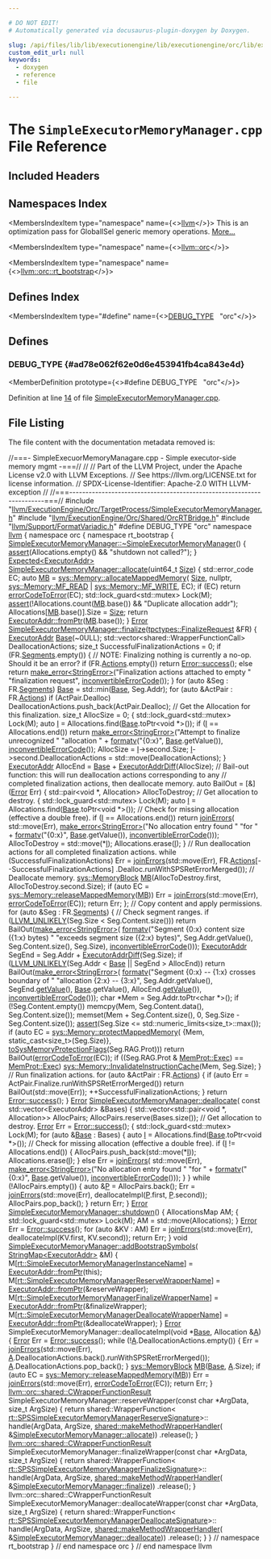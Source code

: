 ```yaml
---

# DO NOT EDIT!
# Automatically generated via docusaurus-plugin-doxygen by Doxygen.

slug: /api/files/lib/lib/executionengine/lib/executionengine/orc/lib/executionengine/orc/targetprocess/simpleexecutormemorymanager-cpp
custom_edit_url: null
keywords:
  - doxygen
  - reference
  - file

---
```





# The `SimpleExecutorMemoryManager.cpp` File Reference

<DoxygenPage pluginConfig={pluginConfig}>



## Included Headers

<IncludesList>
<IncludesListItem
  filePath="llvm/ExecutionEngine/Orc/TargetProcess/SimpleExecutorMemoryManager.h"
  permalink="/docs/api/files/include/include/llvm/include/llvm/executionengine/include/llvm/executionengine/orc/include/llvm/executionengine/orc/targetprocess/simpleexecutormemorymanager-h"
  isLocal="true" />
<IncludesListItem
  filePath="llvm/ExecutionEngine/Orc/Shared/OrcRTBridge.h"
  permalink="/docs/api/files/include/include/llvm/include/llvm/executionengine/include/llvm/executionengine/orc/include/llvm/executionengine/orc/shared/orcrtbridge-h"
  isLocal="true" />
<IncludesListItem
  filePath="llvm/Support/FormatVariadic.h"
  permalink="/docs/api/files/include/include/llvm/include/llvm/support/formatvariadic-h"
  isLocal="true" />
</IncludesList>

## Namespaces Index

<MembersIndex>

<MembersIndexItem
  type="namespace"
  name={<><a href="/docs/api/namespaces/llvm">llvm</a></>}>
This is an optimization pass for GlobalISel generic memory operations. <a href="/docs/api/namespaces/llvm/#details">More...</a>
</MembersIndexItem>

<MembersIndexItem
  type="namespace"
  name={<><a href="/docs/api/namespaces/llvm/orc">llvm::orc</a></>}>
</MembersIndexItem>

<MembersIndexItem
  type="namespace"
  name={<><a href="/docs/api/namespaces/llvm/orc/rt-bootstrap">llvm::orc::rt_bootstrap</a></>}>
</MembersIndexItem>

</MembersIndex>

## Defines Index

<MembersIndex>

<MembersIndexItem
  type="#define"
  name={<><a href="#ad78e062f62e0d6e453941fb4ca843e4d">DEBUG&#95;TYPE</a>&nbsp;&nbsp;&nbsp;&quot;orc&quot;</>}>
</MembersIndexItem>

</MembersIndex>


<SectionDefinition>

## Defines

### DEBUG&#95;TYPE {#ad78e062f62e0d6e453941fb4ca843e4d}

<MemberDefinition
  prototype={<>#define DEBUG&#95;TYPE&nbsp;&nbsp;&nbsp;&quot;orc&quot;</>}>

Definition at line <a href="#l00014">14</a> of file <a href="/docs/api/files/lib/lib/executionengine/lib/executionengine/orc/lib/executionengine/orc/targetprocess/simpleexecutormemorymanager-cpp">SimpleExecutorMemoryManager.cpp</a>.
</MemberDefinition>

</SectionDefinition>

## File Listing

The file content with the documentation metadata removed is:

<ProgramListing>

<Link id="l00001" /><CodeLine lineNumber="1"><span class="doxyHighlightComment">//===- SimpleExecuorMemoryManagare.cpp - Simple executor-side memory mgmt -===//</span></CodeLine>
<Link id="l00002" /><CodeLine lineNumber="2"><span class="doxyHighlightComment">//</span></CodeLine>
<Link id="l00003" /><CodeLine lineNumber="3"><span class="doxyHighlightComment">// Part of the LLVM Project, under the Apache License v2.0 with LLVM Exceptions.</span></CodeLine>
<Link id="l00004" /><CodeLine lineNumber="4"><span class="doxyHighlightComment">// See https://llvm.org/LICENSE.txt for license information.</span></CodeLine>
<Link id="l00005" /><CodeLine lineNumber="5"><span class="doxyHighlightComment">// SPDX-License-Identifier: Apache-2.0 WITH LLVM-exception</span></CodeLine>
<Link id="l00006" /><CodeLine lineNumber="6"><span class="doxyHighlightComment">//</span></CodeLine>
<Link id="l00007" /><CodeLine lineNumber="7"><span class="doxyHighlightComment">//===----------------------------------------------------------------------===//</span></CodeLine>
<Link id="l00008" /><CodeLine lineNumber="8"></CodeLine>
<Link id="l00009" /><CodeLine lineNumber="9"><span class="doxyHighlightPreprocessor">#include &quot;<a href="/docs/api/files/include/include/llvm/include/llvm/executionengine/include/llvm/executionengine/orc/include/llvm/executionengine/orc/targetprocess/simpleexecutormemorymanager-h">llvm/ExecutionEngine/Orc/TargetProcess/SimpleExecutorMemoryManager.h</a>&quot;</span></CodeLine>
<Link id="l00010" /><CodeLine lineNumber="10"></CodeLine>
<Link id="l00011" /><CodeLine lineNumber="11"><span class="doxyHighlightPreprocessor">#include &quot;<a href="/docs/api/files/include/include/llvm/include/llvm/executionengine/include/llvm/executionengine/orc/include/llvm/executionengine/orc/shared/orcrtbridge-h">llvm/ExecutionEngine/Orc/Shared/OrcRTBridge.h</a>&quot;</span></CodeLine>
<Link id="l00012" /><CodeLine lineNumber="12"><span class="doxyHighlightPreprocessor">#include &quot;<a href="/docs/api/files/include/include/llvm/include/llvm/support/formatvariadic-h">llvm/Support/FormatVariadic.h</a>&quot;</span></CodeLine>
<Link id="l00013" /><CodeLine lineNumber="13"></CodeLine>
<Link id="l00014" /><CodeLine lineNumber="14" lineLink="#ad78e062f62e0d6e453941fb4ca843e4d"><span class="doxyHighlightPreprocessor">#define DEBUG&#95;TYPE &quot;orc&quot;</span></CodeLine>
<Link id="l00015" /><CodeLine lineNumber="15"></CodeLine>
<Link id="l00016" /><CodeLine lineNumber="16"><span class="doxyHighlightKeyword">namespace </span><span class="doxyHighlight"><a href="/docs/api/namespaces/llvm">llvm</a> &#123;</span></CodeLine>
<Link id="l00017" /><CodeLine lineNumber="17"><span class="doxyHighlightKeyword">namespace </span><span class="doxyHighlight">orc &#123;</span></CodeLine>
<Link id="l00018" /><CodeLine lineNumber="18"><span class="doxyHighlightKeyword">namespace </span><span class="doxyHighlight">rt&#95;bootstrap &#123;</span></CodeLine>
<Link id="l00019" /><CodeLine lineNumber="19"></CodeLine>
<Link id="l00020" /><CodeLine lineNumber="20" lineLink="/docs/api/classes/llvm/orc/rt-bootstrap/simpleexecutormemorymanager/#a782cb9a66a1dabadbe633aabe71148a5"><span class="doxyHighlight"><a href="/docs/api/classes/llvm/orc/rt-bootstrap/simpleexecutormemorymanager/#a782cb9a66a1dabadbe633aabe71148a5">SimpleExecutorMemoryManager::~SimpleExecutorMemoryManager</a>() &#123;</span></CodeLine>
<Link id="l00021" /><CodeLine lineNumber="21"><span class="doxyHighlight">  <a href="/docs/api/files/lib/lib/target/lib/target/amdgpu/silowercontrolflow-cpp/#a4868c5d81c5ccc98c47aeab6244346a0">assert</a>(Allocations.empty() &amp;&amp; </span><span class="doxyHighlightStringLiteral">&quot;shutdown not called?&quot;</span><span class="doxyHighlight">);</span></CodeLine>
<Link id="l00022" /><CodeLine lineNumber="22"><span class="doxyHighlight">&#125;</span></CodeLine>
<Link id="l00023" /><CodeLine lineNumber="23"></CodeLine>
<Link id="l00024" /><CodeLine lineNumber="24" lineLink="/docs/api/classes/llvm/orc/rt-bootstrap/simpleexecutormemorymanager/#a71f5d58b4df8b116ebda816fd6b29a61"><span class="doxyHighlight"><a href="/docs/api/classes/llvm/expected">Expected&lt;ExecutorAddr&gt;</a> <a href="/docs/api/classes/llvm/orc/rt-bootstrap/simpleexecutormemorymanager/#a71f5d58b4df8b116ebda816fd6b29a61">SimpleExecutorMemoryManager::allocate</a>(uint64&#95;t <a href="/docs/api/files/lib/lib/analysis/inlineorder-cpp/#a7ee6f0cb51c3b9056199e9a0001fe8c3a6f6cb72d544962fa333e2e34ce64f719">Size</a>) &#123;</span></CodeLine>
<Link id="l00025" /><CodeLine lineNumber="25"><span class="doxyHighlight">  std::error&#95;code EC;</span></CodeLine>
<Link id="l00026" /><CodeLine lineNumber="26"><span class="doxyHighlight">  </span><span class="doxyHighlightKeyword">auto</span><span class="doxyHighlight"> <a href="/docs/api/classes/mb">MB</a> = <a href="/docs/api/classes/llvm/sys/memory/#a1326dd13b23711e68ade413fbc57b9f6">sys::Memory::allocateMappedMemory</a>(</span></CodeLine>
<Link id="l00027" /><CodeLine lineNumber="27"><span class="doxyHighlight">      <a href="/docs/api/files/lib/lib/analysis/inlineorder-cpp/#a7ee6f0cb51c3b9056199e9a0001fe8c3a6f6cb72d544962fa333e2e34ce64f719">Size</a>, </span><span class="doxyHighlightKeyword">nullptr</span><span class="doxyHighlight">, <a href="/docs/api/classes/llvm/sys/memory/#a548f317b89dc0bba738b89e5ce791395a02cae455b05abf1bfb1de69095e66417">sys::Memory::MF&#95;READ</a> | <a href="/docs/api/classes/llvm/sys/memory/#a548f317b89dc0bba738b89e5ce791395a83e34a8267f7acd88563e9d5a3ee7c25">sys::Memory::MF&#95;WRITE</a>, EC);</span></CodeLine>
<Link id="l00028" /><CodeLine lineNumber="28"><span class="doxyHighlight">  </span><span class="doxyHighlightKeywordFlow">if</span><span class="doxyHighlight"> (EC)</span></CodeLine>
<Link id="l00029" /><CodeLine lineNumber="29"><span class="doxyHighlight">    </span><span class="doxyHighlightKeywordFlow">return</span><span class="doxyHighlight"> <a href="/docs/api/namespaces/llvm/#ad10875fd499e8e285aaeef615e9b11aa">errorCodeToError</a>(EC);</span></CodeLine>
<Link id="l00030" /><CodeLine lineNumber="30"><span class="doxyHighlight">  std::lock&#95;guard&lt;std::mutex&gt; Lock(M);</span></CodeLine>
<Link id="l00031" /><CodeLine lineNumber="31"><span class="doxyHighlight">  <a href="/docs/api/files/lib/lib/target/lib/target/amdgpu/silowercontrolflow-cpp/#a4868c5d81c5ccc98c47aeab6244346a0">assert</a>(!Allocations.count(<a href="/docs/api/classes/mb">MB</a>.base()) &amp;&amp; </span><span class="doxyHighlightStringLiteral">&quot;Duplicate allocation addr&quot;</span><span class="doxyHighlight">);</span></CodeLine>
<Link id="l00032" /><CodeLine lineNumber="32"><span class="doxyHighlight">  Allocations&#91;<a href="/docs/api/classes/mb">MB</a>.base()&#93;.Size = <a href="/docs/api/files/lib/lib/analysis/inlineorder-cpp/#a7ee6f0cb51c3b9056199e9a0001fe8c3a6f6cb72d544962fa333e2e34ce64f719">Size</a>;</span></CodeLine>
<Link id="l00033" /><CodeLine lineNumber="33"><span class="doxyHighlight">  </span><span class="doxyHighlightKeywordFlow">return</span><span class="doxyHighlight"> <a href="/docs/api/classes/llvm/orc/executoraddr/#a8adb0ae35f7e95c960c86cfe19bc7215">ExecutorAddr::fromPtr</a>(<a href="/docs/api/classes/mb">MB</a>.base());</span></CodeLine>
<Link id="l00034" /><CodeLine lineNumber="34"><span class="doxyHighlight">&#125;</span></CodeLine>
<Link id="l00035" /><CodeLine lineNumber="35"></CodeLine>
<Link id="l00036" /><CodeLine lineNumber="36" lineLink="/docs/api/classes/llvm/orc/rt-bootstrap/simpleexecutormemorymanager/#a0c3a2679314fcbd29c249386447c8ba4"><span class="doxyHighlight"><a href="/docs/api/classes/llvm/error">Error</a> <a href="/docs/api/classes/llvm/orc/rt-bootstrap/simpleexecutormemorymanager/#a0c3a2679314fcbd29c249386447c8ba4">SimpleExecutorMemoryManager::finalize</a>(<a href="/docs/api/structs/llvm/orc/tpctypes/finalizerequest">tpctypes::FinalizeRequest</a> &amp;FR) &#123;</span></CodeLine>
<Link id="l00037" /><CodeLine lineNumber="37"><span class="doxyHighlight">  <a href="/docs/api/classes/llvm/orc/executoraddr">ExecutorAddr</a> <a href="/docs/api/namespaces/llvm/sampleprof/#a702f69807459cc25db5754a5f179d3fcaf6fbeb8fa9f451468611536b00878d41">Base</a>(~0ULL);</span></CodeLine>
<Link id="l00038" /><CodeLine lineNumber="38"><span class="doxyHighlight">  std::vector&lt;shared::WrapperFunctionCall&gt; DeallocationActions;</span></CodeLine>
<Link id="l00039" /><CodeLine lineNumber="39"><span class="doxyHighlight">  </span><span class="doxyHighlightKeywordType">size&#95;t</span><span class="doxyHighlight"> SuccessfulFinalizationActions = 0;</span></CodeLine>
<Link id="l00040" /><CodeLine lineNumber="40"></CodeLine>
<Link id="l00041" /><CodeLine lineNumber="41"><span class="doxyHighlight">  </span><span class="doxyHighlightKeywordFlow">if</span><span class="doxyHighlight"> (FR.<a href="/docs/api/structs/llvm/orc/tpctypes/finalizerequest/#aa7cb8653a6dc958e3aaf84d92fc08b69">Segments</a>.empty()) &#123;</span></CodeLine>
<Link id="l00042" /><CodeLine lineNumber="42"><span class="doxyHighlight">    </span><span class="doxyHighlightComment">// NOTE: Finalizing nothing is currently a no-op. Should it be an error?</span></CodeLine>
<Link id="l00043" /><CodeLine lineNumber="43"><span class="doxyHighlight">    </span><span class="doxyHighlightKeywordFlow">if</span><span class="doxyHighlight"> (FR.<a href="/docs/api/structs/llvm/orc/tpctypes/finalizerequest/#aa85c28825544c150ba63349d9c0cb7ce">Actions</a>.empty())</span></CodeLine>
<Link id="l00044" /><CodeLine lineNumber="44"><span class="doxyHighlight">      </span><span class="doxyHighlightKeywordFlow">return</span><span class="doxyHighlight"> <a href="/docs/api/classes/llvm/error/#a4dfd0813c3d0e0a30439b5a3e9196b59">Error::success</a>();</span></CodeLine>
<Link id="l00045" /><CodeLine lineNumber="45"><span class="doxyHighlight">    </span><span class="doxyHighlightKeywordFlow">else</span></CodeLine>
<Link id="l00046" /><CodeLine lineNumber="46"><span class="doxyHighlight">      </span><span class="doxyHighlightKeywordFlow">return</span><span class="doxyHighlight"> <a href="/docs/api/namespaces/llvm/#a9999bd897fc8a1648bd69b36fee2d357">make&#95;error&lt;StringError&gt;</a>(</span><span class="doxyHighlightStringLiteral">&quot;Finalization actions attached to empty &quot;</span></CodeLine>
<Link id="l00047" /><CodeLine lineNumber="47"><span class="doxyHighlight">                                     </span><span class="doxyHighlightStringLiteral">&quot;finalization request&quot;</span><span class="doxyHighlight">,</span></CodeLine>
<Link id="l00048" /><CodeLine lineNumber="48"><span class="doxyHighlight">                                     <a href="/docs/api/namespaces/llvm/#a2b43c21951d0948b34bcf7019949032d">inconvertibleErrorCode</a>());</span></CodeLine>
<Link id="l00049" /><CodeLine lineNumber="49"><span class="doxyHighlight">  &#125;</span></CodeLine>
<Link id="l00050" /><CodeLine lineNumber="50"></CodeLine>
<Link id="l00051" /><CodeLine lineNumber="51"><span class="doxyHighlight">  </span><span class="doxyHighlightKeywordFlow">for</span><span class="doxyHighlight"> (</span><span class="doxyHighlightKeyword">auto</span><span class="doxyHighlight"> &amp;Seg : FR.<a href="/docs/api/structs/llvm/orc/tpctypes/finalizerequest/#aa7cb8653a6dc958e3aaf84d92fc08b69">Segments</a>)</span></CodeLine>
<Link id="l00052" /><CodeLine lineNumber="52"><span class="doxyHighlight">    <a href="/docs/api/namespaces/llvm/sampleprof/#a702f69807459cc25db5754a5f179d3fcaf6fbeb8fa9f451468611536b00878d41">Base</a> = std::min(<a href="/docs/api/namespaces/llvm/sampleprof/#a702f69807459cc25db5754a5f179d3fcaf6fbeb8fa9f451468611536b00878d41">Base</a>, Seg.Addr);</span></CodeLine>
<Link id="l00053" /><CodeLine lineNumber="53"></CodeLine>
<Link id="l00054" /><CodeLine lineNumber="54"><span class="doxyHighlight">  </span><span class="doxyHighlightKeywordFlow">for</span><span class="doxyHighlight"> (</span><span class="doxyHighlightKeyword">auto</span><span class="doxyHighlight"> &amp;ActPair : FR.<a href="/docs/api/structs/llvm/orc/tpctypes/finalizerequest/#aa85c28825544c150ba63349d9c0cb7ce">Actions</a>)</span></CodeLine>
<Link id="l00055" /><CodeLine lineNumber="55"><span class="doxyHighlight">    </span><span class="doxyHighlightKeywordFlow">if</span><span class="doxyHighlight"> (ActPair.Dealloc)</span></CodeLine>
<Link id="l00056" /><CodeLine lineNumber="56"><span class="doxyHighlight">      DeallocationActions.push&#95;back(ActPair.Dealloc);</span></CodeLine>
<Link id="l00057" /><CodeLine lineNumber="57"></CodeLine>
<Link id="l00058" /><CodeLine lineNumber="58"><span class="doxyHighlight">  </span><span class="doxyHighlightComment">// Get the Allocation for this finalization.</span></CodeLine>
<Link id="l00059" /><CodeLine lineNumber="59"><span class="doxyHighlight">  </span><span class="doxyHighlightKeywordType">size&#95;t</span><span class="doxyHighlight"> AllocSize = 0;</span></CodeLine>
<Link id="l00060" /><CodeLine lineNumber="60"><span class="doxyHighlight">  &#123;</span></CodeLine>
<Link id="l00061" /><CodeLine lineNumber="61"><span class="doxyHighlight">    std::lock&#95;guard&lt;std::mutex&gt; Lock(M);</span></CodeLine>
<Link id="l00062" /><CodeLine lineNumber="62"><span class="doxyHighlight">    </span><span class="doxyHighlightKeyword">auto</span><span class="doxyHighlight"> <a href="/docs/api/files/lib/lib/support/md5-cpp/#ac0eafdc9ee161b71e7af98af736952fd">I</a> = Allocations.find(<a href="/docs/api/namespaces/llvm/sampleprof/#a702f69807459cc25db5754a5f179d3fcaf6fbeb8fa9f451468611536b00878d41">Base</a>.toPtr&lt;</span><span class="doxyHighlightKeywordType">void</span><span class="doxyHighlight"> &#42;&gt;());</span></CodeLine>
<Link id="l00063" /><CodeLine lineNumber="63"><span class="doxyHighlight">    </span><span class="doxyHighlightKeywordFlow">if</span><span class="doxyHighlight"> (<a href="/docs/api/files/lib/lib/support/md5-cpp/#ac0eafdc9ee161b71e7af98af736952fd">I</a> == Allocations.end())</span></CodeLine>
<Link id="l00064" /><CodeLine lineNumber="64"><span class="doxyHighlight">      </span><span class="doxyHighlightKeywordFlow">return</span><span class="doxyHighlight"> <a href="/docs/api/namespaces/llvm/#a9999bd897fc8a1648bd69b36fee2d357">make&#95;error&lt;StringError&gt;</a>(</span><span class="doxyHighlightStringLiteral">&quot;Attempt to finalize unrecognized &quot;</span></CodeLine>
<Link id="l00065" /><CodeLine lineNumber="65"><span class="doxyHighlight">                                     </span><span class="doxyHighlightStringLiteral">&quot;allocation &quot;</span><span class="doxyHighlight"> +</span></CodeLine>
<Link id="l00066" /><CodeLine lineNumber="66"><span class="doxyHighlight">                                         <a href="/docs/api/namespaces/llvm/#a653cce37b80c03eebe7a00520a8eabb6">formatv</a>(</span><span class="doxyHighlightStringLiteral">&quot;&#123;0:x&#125;&quot;</span><span class="doxyHighlight">, <a href="/docs/api/namespaces/llvm/sampleprof/#a702f69807459cc25db5754a5f179d3fcaf6fbeb8fa9f451468611536b00878d41">Base</a>.getValue()),</span></CodeLine>
<Link id="l00067" /><CodeLine lineNumber="67"><span class="doxyHighlight">                                     <a href="/docs/api/namespaces/llvm/#a2b43c21951d0948b34bcf7019949032d">inconvertibleErrorCode</a>());</span></CodeLine>
<Link id="l00068" /><CodeLine lineNumber="68"><span class="doxyHighlight">    AllocSize = <a href="/docs/api/files/lib/lib/support/md5-cpp/#ac0eafdc9ee161b71e7af98af736952fd">I</a>-&gt;second.Size;</span></CodeLine>
<Link id="l00069" /><CodeLine lineNumber="69"><span class="doxyHighlight">    <a href="/docs/api/files/lib/lib/support/md5-cpp/#ac0eafdc9ee161b71e7af98af736952fd">I</a>-&gt;second.DeallocationActions = std::move(DeallocationActions);</span></CodeLine>
<Link id="l00070" /><CodeLine lineNumber="70"><span class="doxyHighlight">  &#125;</span></CodeLine>
<Link id="l00071" /><CodeLine lineNumber="71"><span class="doxyHighlight">  <a href="/docs/api/classes/llvm/orc/executoraddr">ExecutorAddr</a> AllocEnd = <a href="/docs/api/namespaces/llvm/sampleprof/#a702f69807459cc25db5754a5f179d3fcaf6fbeb8fa9f451468611536b00878d41">Base</a> + <a href="/docs/api/namespaces/llvm/orc/#a59b5f232ad8ec6bf405ddc77c3d6d752">ExecutorAddrDiff</a>(AllocSize);</span></CodeLine>
<Link id="l00072" /><CodeLine lineNumber="72"></CodeLine>
<Link id="l00073" /><CodeLine lineNumber="73"><span class="doxyHighlight">  </span><span class="doxyHighlightComment">// Bail-out function: this will run deallocation actions corresponding to any</span></CodeLine>
<Link id="l00074" /><CodeLine lineNumber="74"><span class="doxyHighlight">  </span><span class="doxyHighlightComment">// completed finalization actions, then deallocate memory.</span></CodeLine>
<Link id="l00075" /><CodeLine lineNumber="75"><span class="doxyHighlight">  </span><span class="doxyHighlightKeyword">auto</span><span class="doxyHighlight"> BailOut = &#91;&amp;&#93;(<a href="/docs/api/classes/llvm/error">Error</a> Err) &#123;</span></CodeLine>
<Link id="l00076" /><CodeLine lineNumber="76"><span class="doxyHighlight">    std::pair&lt;void &#42;, Allocation&gt; AllocToDestroy;</span></CodeLine>
<Link id="l00077" /><CodeLine lineNumber="77"></CodeLine>
<Link id="l00078" /><CodeLine lineNumber="78"><span class="doxyHighlight">    </span><span class="doxyHighlightComment">// Get allocation to destroy.</span></CodeLine>
<Link id="l00079" /><CodeLine lineNumber="79"><span class="doxyHighlight">    &#123;</span></CodeLine>
<Link id="l00080" /><CodeLine lineNumber="80"><span class="doxyHighlight">      std::lock&#95;guard&lt;std::mutex&gt; Lock(M);</span></CodeLine>
<Link id="l00081" /><CodeLine lineNumber="81"><span class="doxyHighlight">      </span><span class="doxyHighlightKeyword">auto</span><span class="doxyHighlight"> <a href="/docs/api/files/lib/lib/support/md5-cpp/#ac0eafdc9ee161b71e7af98af736952fd">I</a> = Allocations.find(<a href="/docs/api/namespaces/llvm/sampleprof/#a702f69807459cc25db5754a5f179d3fcaf6fbeb8fa9f451468611536b00878d41">Base</a>.toPtr&lt;</span><span class="doxyHighlightKeywordType">void</span><span class="doxyHighlight"> &#42;&gt;());</span></CodeLine>
<Link id="l00082" /><CodeLine lineNumber="82"></CodeLine>
<Link id="l00083" /><CodeLine lineNumber="83"><span class="doxyHighlight">      </span><span class="doxyHighlightComment">// Check for missing allocation (effective a double free).</span></CodeLine>
<Link id="l00084" /><CodeLine lineNumber="84"><span class="doxyHighlight">      </span><span class="doxyHighlightKeywordFlow">if</span><span class="doxyHighlight"> (<a href="/docs/api/files/lib/lib/support/md5-cpp/#ac0eafdc9ee161b71e7af98af736952fd">I</a> == Allocations.end())</span></CodeLine>
<Link id="l00085" /><CodeLine lineNumber="85"><span class="doxyHighlight">        </span><span class="doxyHighlightKeywordFlow">return</span><span class="doxyHighlight"> <a href="/docs/api/namespaces/llvm/#a71210b99d2ef87236d8505c1771a7ab1">joinErrors</a>(</span></CodeLine>
<Link id="l00086" /><CodeLine lineNumber="86"><span class="doxyHighlight">            std::move(Err),</span></CodeLine>
<Link id="l00087" /><CodeLine lineNumber="87"><span class="doxyHighlight">            <a href="/docs/api/namespaces/llvm/#a9999bd897fc8a1648bd69b36fee2d357">make&#95;error&lt;StringError&gt;</a>(</span><span class="doxyHighlightStringLiteral">&quot;No allocation entry found &quot;</span></CodeLine>
<Link id="l00088" /><CodeLine lineNumber="88"><span class="doxyHighlight">                                    </span><span class="doxyHighlightStringLiteral">&quot;for &quot;</span><span class="doxyHighlight"> +</span></CodeLine>
<Link id="l00089" /><CodeLine lineNumber="89"><span class="doxyHighlight">                                        <a href="/docs/api/namespaces/llvm/#a653cce37b80c03eebe7a00520a8eabb6">formatv</a>(</span><span class="doxyHighlightStringLiteral">&quot;&#123;0:x&#125;&quot;</span><span class="doxyHighlight">, <a href="/docs/api/namespaces/llvm/sampleprof/#a702f69807459cc25db5754a5f179d3fcaf6fbeb8fa9f451468611536b00878d41">Base</a>.getValue()),</span></CodeLine>
<Link id="l00090" /><CodeLine lineNumber="90"><span class="doxyHighlight">                                    <a href="/docs/api/namespaces/llvm/#a2b43c21951d0948b34bcf7019949032d">inconvertibleErrorCode</a>()));</span></CodeLine>
<Link id="l00091" /><CodeLine lineNumber="91"><span class="doxyHighlight">      AllocToDestroy = std::move(&#42;<a href="/docs/api/files/lib/lib/support/md5-cpp/#ac0eafdc9ee161b71e7af98af736952fd">I</a>);</span></CodeLine>
<Link id="l00092" /><CodeLine lineNumber="92"><span class="doxyHighlight">      Allocations.erase(<a href="/docs/api/files/lib/lib/support/md5-cpp/#ac0eafdc9ee161b71e7af98af736952fd">I</a>);</span></CodeLine>
<Link id="l00093" /><CodeLine lineNumber="93"><span class="doxyHighlight">    &#125;</span></CodeLine>
<Link id="l00094" /><CodeLine lineNumber="94"></CodeLine>
<Link id="l00095" /><CodeLine lineNumber="95"><span class="doxyHighlight">    </span><span class="doxyHighlightComment">// Run deallocation actions for all completed finalization actions.</span></CodeLine>
<Link id="l00096" /><CodeLine lineNumber="96"><span class="doxyHighlight">    </span><span class="doxyHighlightKeywordFlow">while</span><span class="doxyHighlight"> (SuccessfulFinalizationActions)</span></CodeLine>
<Link id="l00097" /><CodeLine lineNumber="97"><span class="doxyHighlight">      Err =</span></CodeLine>
<Link id="l00098" /><CodeLine lineNumber="98"><span class="doxyHighlight">          <a href="/docs/api/namespaces/llvm/#a71210b99d2ef87236d8505c1771a7ab1">joinErrors</a>(std::move(Err), FR.<a href="/docs/api/structs/llvm/orc/tpctypes/finalizerequest/#aa85c28825544c150ba63349d9c0cb7ce">Actions</a>&#91;--SuccessfulFinalizationActions&#93;</span></CodeLine>
<Link id="l00099" /><CodeLine lineNumber="99"><span class="doxyHighlight">                                         .Dealloc.runWithSPSRetErrorMerged());</span></CodeLine>
<Link id="l00100" /><CodeLine lineNumber="100"></CodeLine>
<Link id="l00101" /><CodeLine lineNumber="101"><span class="doxyHighlight">    </span><span class="doxyHighlightComment">// Deallocate memory.</span></CodeLine>
<Link id="l00102" /><CodeLine lineNumber="102"><span class="doxyHighlight">    <a href="/docs/api/classes/llvm/sys/memoryblock">sys::MemoryBlock</a> <a href="/docs/api/classes/mb">MB</a>(AllocToDestroy.first, AllocToDestroy.second.Size);</span></CodeLine>
<Link id="l00103" /><CodeLine lineNumber="103"><span class="doxyHighlight">    </span><span class="doxyHighlightKeywordFlow">if</span><span class="doxyHighlight"> (</span><span class="doxyHighlightKeyword">auto</span><span class="doxyHighlight"> EC = <a href="/docs/api/classes/llvm/sys/memory/#a042d24349a4b6a5ce475309cce529ae0">sys::Memory::releaseMappedMemory</a>(<a href="/docs/api/classes/mb">MB</a>))</span></CodeLine>
<Link id="l00104" /><CodeLine lineNumber="104"><span class="doxyHighlight">      Err = <a href="/docs/api/namespaces/llvm/#a71210b99d2ef87236d8505c1771a7ab1">joinErrors</a>(std::move(Err), <a href="/docs/api/namespaces/llvm/#ad10875fd499e8e285aaeef615e9b11aa">errorCodeToError</a>(EC));</span></CodeLine>
<Link id="l00105" /><CodeLine lineNumber="105"></CodeLine>
<Link id="l00106" /><CodeLine lineNumber="106"><span class="doxyHighlight">    </span><span class="doxyHighlightKeywordFlow">return</span><span class="doxyHighlight"> Err;</span></CodeLine>
<Link id="l00107" /><CodeLine lineNumber="107"><span class="doxyHighlight">  &#125;;</span></CodeLine>
<Link id="l00108" /><CodeLine lineNumber="108"></CodeLine>
<Link id="l00109" /><CodeLine lineNumber="109"><span class="doxyHighlight">  </span><span class="doxyHighlightComment">// Copy content and apply permissions.</span></CodeLine>
<Link id="l00110" /><CodeLine lineNumber="110"><span class="doxyHighlight">  </span><span class="doxyHighlightKeywordFlow">for</span><span class="doxyHighlight"> (</span><span class="doxyHighlightKeyword">auto</span><span class="doxyHighlight"> &amp;Seg : FR.<a href="/docs/api/structs/llvm/orc/tpctypes/finalizerequest/#aa7cb8653a6dc958e3aaf84d92fc08b69">Segments</a>) &#123;</span></CodeLine>
<Link id="l00111" /><CodeLine lineNumber="111"></CodeLine>
<Link id="l00112" /><CodeLine lineNumber="112"><span class="doxyHighlight">    </span><span class="doxyHighlightComment">// Check segment ranges.</span></CodeLine>
<Link id="l00113" /><CodeLine lineNumber="113"><span class="doxyHighlight">    </span><span class="doxyHighlightKeywordFlow">if</span><span class="doxyHighlight"> (<a href="/docs/api/files/include/include/llvm/include/llvm/support/compiler-h/#a104cae72182bec0ab951e3faea6ce509">LLVM&#95;UNLIKELY</a>(Seg.Size &lt; Seg.Content.size()))</span></CodeLine>
<Link id="l00114" /><CodeLine lineNumber="114"><span class="doxyHighlight">      </span><span class="doxyHighlightKeywordFlow">return</span><span class="doxyHighlight"> BailOut(<a href="/docs/api/namespaces/llvm/#a9999bd897fc8a1648bd69b36fee2d357">make&#95;error&lt;StringError&gt;</a>(</span></CodeLine>
<Link id="l00115" /><CodeLine lineNumber="115"><span class="doxyHighlight">          <a href="/docs/api/namespaces/llvm/#a653cce37b80c03eebe7a00520a8eabb6">formatv</a>(</span><span class="doxyHighlightStringLiteral">&quot;Segment &#123;0:x&#125; content size (&#123;1:x&#125; bytes) &quot;</span></CodeLine>
<Link id="l00116" /><CodeLine lineNumber="116"><span class="doxyHighlight">                  </span><span class="doxyHighlightStringLiteral">&quot;exceeds segment size (&#123;2:x&#125; bytes)&quot;</span><span class="doxyHighlight">,</span></CodeLine>
<Link id="l00117" /><CodeLine lineNumber="117"><span class="doxyHighlight">                  Seg.Addr.getValue(), Seg.Content.size(), Seg.Size),</span></CodeLine>
<Link id="l00118" /><CodeLine lineNumber="118"><span class="doxyHighlight">          <a href="/docs/api/namespaces/llvm/#a2b43c21951d0948b34bcf7019949032d">inconvertibleErrorCode</a>()));</span></CodeLine>
<Link id="l00119" /><CodeLine lineNumber="119"><span class="doxyHighlight">    <a href="/docs/api/classes/llvm/orc/executoraddr">ExecutorAddr</a> SegEnd = Seg.Addr + <a href="/docs/api/namespaces/llvm/orc/#a59b5f232ad8ec6bf405ddc77c3d6d752">ExecutorAddrDiff</a>(Seg.Size);</span></CodeLine>
<Link id="l00120" /><CodeLine lineNumber="120"><span class="doxyHighlight">    </span><span class="doxyHighlightKeywordFlow">if</span><span class="doxyHighlight"> (<a href="/docs/api/files/include/include/llvm/include/llvm/support/compiler-h/#a104cae72182bec0ab951e3faea6ce509">LLVM&#95;UNLIKELY</a>(Seg.Addr &lt; <a href="/docs/api/namespaces/llvm/sampleprof/#a702f69807459cc25db5754a5f179d3fcaf6fbeb8fa9f451468611536b00878d41">Base</a> || SegEnd &gt; AllocEnd))</span></CodeLine>
<Link id="l00121" /><CodeLine lineNumber="121"><span class="doxyHighlight">      </span><span class="doxyHighlightKeywordFlow">return</span><span class="doxyHighlight"> BailOut(<a href="/docs/api/namespaces/llvm/#a9999bd897fc8a1648bd69b36fee2d357">make&#95;error&lt;StringError&gt;</a>(</span></CodeLine>
<Link id="l00122" /><CodeLine lineNumber="122"><span class="doxyHighlight">          <a href="/docs/api/namespaces/llvm/#a653cce37b80c03eebe7a00520a8eabb6">formatv</a>(</span><span class="doxyHighlightStringLiteral">&quot;Segment &#123;0:x&#125; -- &#123;1:x&#125; crosses boundary of &quot;</span></CodeLine>
<Link id="l00123" /><CodeLine lineNumber="123"><span class="doxyHighlight">                  </span><span class="doxyHighlightStringLiteral">&quot;allocation &#123;2:x&#125; -- &#123;3:x&#125;&quot;</span><span class="doxyHighlight">,</span></CodeLine>
<Link id="l00124" /><CodeLine lineNumber="124"><span class="doxyHighlight">                  Seg.Addr.getValue(), SegEnd.<a href="/docs/api/classes/llvm/orc/executoraddr/#a4ee908fb9052f020e3c50e3f1a7d81c5">getValue</a>(), <a href="/docs/api/namespaces/llvm/sampleprof/#a702f69807459cc25db5754a5f179d3fcaf6fbeb8fa9f451468611536b00878d41">Base</a>.getValue(),</span></CodeLine>
<Link id="l00125" /><CodeLine lineNumber="125"><span class="doxyHighlight">                  AllocEnd.<a href="/docs/api/classes/llvm/orc/executoraddr/#a4ee908fb9052f020e3c50e3f1a7d81c5">getValue</a>()),</span></CodeLine>
<Link id="l00126" /><CodeLine lineNumber="126"><span class="doxyHighlight">          <a href="/docs/api/namespaces/llvm/#a2b43c21951d0948b34bcf7019949032d">inconvertibleErrorCode</a>()));</span></CodeLine>
<Link id="l00127" /><CodeLine lineNumber="127"></CodeLine>
<Link id="l00128" /><CodeLine lineNumber="128"><span class="doxyHighlight">    </span><span class="doxyHighlightKeywordType">char</span><span class="doxyHighlight"> &#42;Mem = Seg.Addr.toPtr&lt;</span><span class="doxyHighlightKeywordType">char</span><span class="doxyHighlight"> &#42;&gt;();</span></CodeLine>
<Link id="l00129" /><CodeLine lineNumber="129"><span class="doxyHighlight">    </span><span class="doxyHighlightKeywordFlow">if</span><span class="doxyHighlight"> (!Seg.Content.empty())</span></CodeLine>
<Link id="l00130" /><CodeLine lineNumber="130"><span class="doxyHighlight">      memcpy(Mem, Seg.Content.data(), Seg.Content.size());</span></CodeLine>
<Link id="l00131" /><CodeLine lineNumber="131"><span class="doxyHighlight">    memset(Mem + Seg.Content.size(), 0, Seg.Size - Seg.Content.size());</span></CodeLine>
<Link id="l00132" /><CodeLine lineNumber="132"><span class="doxyHighlight">    <a href="/docs/api/files/lib/lib/target/lib/target/amdgpu/silowercontrolflow-cpp/#a4868c5d81c5ccc98c47aeab6244346a0">assert</a>(Seg.Size &lt;= std::numeric&#95;limits&lt;size&#95;t&gt;::max());</span></CodeLine>
<Link id="l00133" /><CodeLine lineNumber="133"><span class="doxyHighlight">    </span><span class="doxyHighlightKeywordFlow">if</span><span class="doxyHighlight"> (</span><span class="doxyHighlightKeyword">auto</span><span class="doxyHighlight"> EC = <a href="/docs/api/classes/llvm/sys/memory/#ae27409ddee7e191f33392283ca826703">sys::Memory::protectMappedMemory</a>(</span></CodeLine>
<Link id="l00134" /><CodeLine lineNumber="134"><span class="doxyHighlight">            &#123;Mem, </span><span class="doxyHighlightKeyword">static&#95;cast&lt;</span><span class="doxyHighlightKeywordType">size&#95;t</span><span class="doxyHighlightKeyword">&gt;</span><span class="doxyHighlight">(Seg.Size)&#125;,</span></CodeLine>
<Link id="l00135" /><CodeLine lineNumber="135"><span class="doxyHighlight">            <a href="/docs/api/namespaces/llvm/orc/#ac28fc72cfcd4ee10f9f913aa2969bc45">toSysMemoryProtectionFlags</a>(Seg.RAG.Prot)))</span></CodeLine>
<Link id="l00136" /><CodeLine lineNumber="136"><span class="doxyHighlight">      </span><span class="doxyHighlightKeywordFlow">return</span><span class="doxyHighlight"> BailOut(<a href="/docs/api/namespaces/llvm/#ad10875fd499e8e285aaeef615e9b11aa">errorCodeToError</a>(EC));</span></CodeLine>
<Link id="l00137" /><CodeLine lineNumber="137"><span class="doxyHighlight">    </span><span class="doxyHighlightKeywordFlow">if</span><span class="doxyHighlight"> ((Seg.RAG.Prot &amp; <a href="/docs/api/namespaces/llvm/orc/#a2fbb59fad28934f72ede7ddc316dfc89a953feeff1e20f40677fb7f77c073b3be">MemProt::Exec</a>) == <a href="/docs/api/namespaces/llvm/orc/#a2fbb59fad28934f72ede7ddc316dfc89a953feeff1e20f40677fb7f77c073b3be">MemProt::Exec</a>)</span></CodeLine>
<Link id="l00138" /><CodeLine lineNumber="138"><span class="doxyHighlight">      <a href="/docs/api/classes/llvm/sys/memory/#a5cfd4d2a8227a3f9ca0667f42f05f20b">sys::Memory::InvalidateInstructionCache</a>(Mem, Seg.Size);</span></CodeLine>
<Link id="l00139" /><CodeLine lineNumber="139"><span class="doxyHighlight">  &#125;</span></CodeLine>
<Link id="l00140" /><CodeLine lineNumber="140"></CodeLine>
<Link id="l00141" /><CodeLine lineNumber="141"><span class="doxyHighlight">  </span><span class="doxyHighlightComment">// Run finalization actions.</span></CodeLine>
<Link id="l00142" /><CodeLine lineNumber="142"><span class="doxyHighlight">  </span><span class="doxyHighlightKeywordFlow">for</span><span class="doxyHighlight"> (</span><span class="doxyHighlightKeyword">auto</span><span class="doxyHighlight"> &amp;ActPair : FR.<a href="/docs/api/structs/llvm/orc/tpctypes/finalizerequest/#aa85c28825544c150ba63349d9c0cb7ce">Actions</a>) &#123;</span></CodeLine>
<Link id="l00143" /><CodeLine lineNumber="143"><span class="doxyHighlight">    </span><span class="doxyHighlightKeywordFlow">if</span><span class="doxyHighlight"> (</span><span class="doxyHighlightKeyword">auto</span><span class="doxyHighlight"> Err = ActPair.Finalize.runWithSPSRetErrorMerged())</span></CodeLine>
<Link id="l00144" /><CodeLine lineNumber="144"><span class="doxyHighlight">      </span><span class="doxyHighlightKeywordFlow">return</span><span class="doxyHighlight"> BailOut(std::move(Err));</span></CodeLine>
<Link id="l00145" /><CodeLine lineNumber="145"><span class="doxyHighlight">    ++SuccessfulFinalizationActions;</span></CodeLine>
<Link id="l00146" /><CodeLine lineNumber="146"><span class="doxyHighlight">  &#125;</span></CodeLine>
<Link id="l00147" /><CodeLine lineNumber="147"></CodeLine>
<Link id="l00148" /><CodeLine lineNumber="148"><span class="doxyHighlight">  </span><span class="doxyHighlightKeywordFlow">return</span><span class="doxyHighlight"> <a href="/docs/api/classes/llvm/error/#a4dfd0813c3d0e0a30439b5a3e9196b59">Error::success</a>();</span></CodeLine>
<Link id="l00149" /><CodeLine lineNumber="149"><span class="doxyHighlight">&#125;</span></CodeLine>
<Link id="l00150" /><CodeLine lineNumber="150"></CodeLine>
<Link id="l00151" /><CodeLine lineNumber="151" lineLink="/docs/api/classes/llvm/orc/rt-bootstrap/simpleexecutormemorymanager/#a62908f2339aa6c5e38aa862a69c7f14d"><span class="doxyHighlight"><a href="/docs/api/classes/llvm/error">Error</a> <a href="/docs/api/classes/llvm/orc/rt-bootstrap/simpleexecutormemorymanager/#a62908f2339aa6c5e38aa862a69c7f14d">SimpleExecutorMemoryManager::deallocate</a>(</span></CodeLine>
<Link id="l00152" /><CodeLine lineNumber="152"><span class="doxyHighlight">    </span><span class="doxyHighlightKeyword">const</span><span class="doxyHighlight"> std::vector&lt;ExecutorAddr&gt; &amp;Bases) &#123;</span></CodeLine>
<Link id="l00153" /><CodeLine lineNumber="153"><span class="doxyHighlight">  std::vector&lt;std::pair&lt;void &#42;, Allocation&gt;&gt; AllocPairs;</span></CodeLine>
<Link id="l00154" /><CodeLine lineNumber="154"><span class="doxyHighlight">  AllocPairs.reserve(Bases.size());</span></CodeLine>
<Link id="l00155" /><CodeLine lineNumber="155"></CodeLine>
<Link id="l00156" /><CodeLine lineNumber="156"><span class="doxyHighlight">  </span><span class="doxyHighlightComment">// Get allocation to destroy.</span></CodeLine>
<Link id="l00157" /><CodeLine lineNumber="157"><span class="doxyHighlight">  <a href="/docs/api/classes/llvm/error">Error</a> Err = <a href="/docs/api/classes/llvm/error/#a4dfd0813c3d0e0a30439b5a3e9196b59">Error::success</a>();</span></CodeLine>
<Link id="l00158" /><CodeLine lineNumber="158"><span class="doxyHighlight">  &#123;</span></CodeLine>
<Link id="l00159" /><CodeLine lineNumber="159"><span class="doxyHighlight">    std::lock&#95;guard&lt;std::mutex&gt; Lock(M);</span></CodeLine>
<Link id="l00160" /><CodeLine lineNumber="160"><span class="doxyHighlight">    </span><span class="doxyHighlightKeywordFlow">for</span><span class="doxyHighlight"> (</span><span class="doxyHighlightKeyword">auto</span><span class="doxyHighlight"> &amp;<a href="/docs/api/namespaces/llvm/sampleprof/#a702f69807459cc25db5754a5f179d3fcaf6fbeb8fa9f451468611536b00878d41">Base</a> : Bases) &#123;</span></CodeLine>
<Link id="l00161" /><CodeLine lineNumber="161"><span class="doxyHighlight">      </span><span class="doxyHighlightKeyword">auto</span><span class="doxyHighlight"> <a href="/docs/api/files/lib/lib/support/md5-cpp/#ac0eafdc9ee161b71e7af98af736952fd">I</a> = Allocations.find(<a href="/docs/api/namespaces/llvm/sampleprof/#a702f69807459cc25db5754a5f179d3fcaf6fbeb8fa9f451468611536b00878d41">Base</a>.toPtr&lt;</span><span class="doxyHighlightKeywordType">void</span><span class="doxyHighlight"> &#42;&gt;());</span></CodeLine>
<Link id="l00162" /><CodeLine lineNumber="162"></CodeLine>
<Link id="l00163" /><CodeLine lineNumber="163"><span class="doxyHighlight">      </span><span class="doxyHighlightComment">// Check for missing allocation (effective a double free).</span></CodeLine>
<Link id="l00164" /><CodeLine lineNumber="164"><span class="doxyHighlight">      </span><span class="doxyHighlightKeywordFlow">if</span><span class="doxyHighlight"> (<a href="/docs/api/files/lib/lib/support/md5-cpp/#ac0eafdc9ee161b71e7af98af736952fd">I</a> != Allocations.end()) &#123;</span></CodeLine>
<Link id="l00165" /><CodeLine lineNumber="165"><span class="doxyHighlight">        AllocPairs.push&#95;back(std::move(&#42;<a href="/docs/api/files/lib/lib/support/md5-cpp/#ac0eafdc9ee161b71e7af98af736952fd">I</a>));</span></CodeLine>
<Link id="l00166" /><CodeLine lineNumber="166"><span class="doxyHighlight">        Allocations.erase(<a href="/docs/api/files/lib/lib/support/md5-cpp/#ac0eafdc9ee161b71e7af98af736952fd">I</a>);</span></CodeLine>
<Link id="l00167" /><CodeLine lineNumber="167"><span class="doxyHighlight">      &#125; </span><span class="doxyHighlightKeywordFlow">else</span></CodeLine>
<Link id="l00168" /><CodeLine lineNumber="168"><span class="doxyHighlight">        Err = <a href="/docs/api/namespaces/llvm/#a71210b99d2ef87236d8505c1771a7ab1">joinErrors</a>(</span></CodeLine>
<Link id="l00169" /><CodeLine lineNumber="169"><span class="doxyHighlight">            std::move(Err),</span></CodeLine>
<Link id="l00170" /><CodeLine lineNumber="170"><span class="doxyHighlight">            <a href="/docs/api/namespaces/llvm/#a9999bd897fc8a1648bd69b36fee2d357">make&#95;error&lt;StringError&gt;</a>(</span><span class="doxyHighlightStringLiteral">&quot;No allocation entry found &quot;</span></CodeLine>
<Link id="l00171" /><CodeLine lineNumber="171"><span class="doxyHighlight">                                    </span><span class="doxyHighlightStringLiteral">&quot;for &quot;</span><span class="doxyHighlight"> +</span></CodeLine>
<Link id="l00172" /><CodeLine lineNumber="172"><span class="doxyHighlight">                                        <a href="/docs/api/namespaces/llvm/#a653cce37b80c03eebe7a00520a8eabb6">formatv</a>(</span><span class="doxyHighlightStringLiteral">&quot;&#123;0:x&#125;&quot;</span><span class="doxyHighlight">, <a href="/docs/api/namespaces/llvm/sampleprof/#a702f69807459cc25db5754a5f179d3fcaf6fbeb8fa9f451468611536b00878d41">Base</a>.getValue()),</span></CodeLine>
<Link id="l00173" /><CodeLine lineNumber="173"><span class="doxyHighlight">                                    <a href="/docs/api/namespaces/llvm/#a2b43c21951d0948b34bcf7019949032d">inconvertibleErrorCode</a>()));</span></CodeLine>
<Link id="l00174" /><CodeLine lineNumber="174"><span class="doxyHighlight">    &#125;</span></CodeLine>
<Link id="l00175" /><CodeLine lineNumber="175"><span class="doxyHighlight">  &#125;</span></CodeLine>
<Link id="l00176" /><CodeLine lineNumber="176"></CodeLine>
<Link id="l00177" /><CodeLine lineNumber="177"><span class="doxyHighlight">  </span><span class="doxyHighlightKeywordFlow">while</span><span class="doxyHighlight"> (!AllocPairs.empty()) &#123;</span></CodeLine>
<Link id="l00178" /><CodeLine lineNumber="178"><span class="doxyHighlight">    </span><span class="doxyHighlightKeyword">auto</span><span class="doxyHighlight"> &amp;<a href="/docs/api/files/lib/lib/option/option-cpp/#a04665169063c8ca1f2ea96c27fc7c2b2">P</a> = AllocPairs.back();</span></CodeLine>
<Link id="l00179" /><CodeLine lineNumber="179"><span class="doxyHighlight">    Err = <a href="/docs/api/namespaces/llvm/#a71210b99d2ef87236d8505c1771a7ab1">joinErrors</a>(std::move(Err), deallocateImpl(<a href="/docs/api/files/lib/lib/option/option-cpp/#a04665169063c8ca1f2ea96c27fc7c2b2">P</a>.first, <a href="/docs/api/files/lib/lib/option/option-cpp/#a04665169063c8ca1f2ea96c27fc7c2b2">P</a>.second));</span></CodeLine>
<Link id="l00180" /><CodeLine lineNumber="180"><span class="doxyHighlight">    AllocPairs.pop&#95;back();</span></CodeLine>
<Link id="l00181" /><CodeLine lineNumber="181"><span class="doxyHighlight">  &#125;</span></CodeLine>
<Link id="l00182" /><CodeLine lineNumber="182"></CodeLine>
<Link id="l00183" /><CodeLine lineNumber="183"><span class="doxyHighlight">  </span><span class="doxyHighlightKeywordFlow">return</span><span class="doxyHighlight"> Err;</span></CodeLine>
<Link id="l00184" /><CodeLine lineNumber="184"><span class="doxyHighlight">&#125;</span></CodeLine>
<Link id="l00185" /><CodeLine lineNumber="185"></CodeLine>
<Link id="l00186" /><CodeLine lineNumber="186" lineLink="/docs/api/classes/llvm/orc/rt-bootstrap/simpleexecutormemorymanager/#a6a38733f598f1e702fa2956232e76d85"><span class="doxyHighlight"><a href="/docs/api/classes/llvm/error">Error</a> <a href="/docs/api/classes/llvm/orc/rt-bootstrap/simpleexecutormemorymanager/#a6a38733f598f1e702fa2956232e76d85">SimpleExecutorMemoryManager::shutdown</a>() &#123;</span></CodeLine>
<Link id="l00187" /><CodeLine lineNumber="187"></CodeLine>
<Link id="l00188" /><CodeLine lineNumber="188"><span class="doxyHighlight">  AllocationsMap AM;</span></CodeLine>
<Link id="l00189" /><CodeLine lineNumber="189"><span class="doxyHighlight">  &#123;</span></CodeLine>
<Link id="l00190" /><CodeLine lineNumber="190"><span class="doxyHighlight">    std::lock&#95;guard&lt;std::mutex&gt; Lock(M);</span></CodeLine>
<Link id="l00191" /><CodeLine lineNumber="191"><span class="doxyHighlight">    AM = std::move(Allocations);</span></CodeLine>
<Link id="l00192" /><CodeLine lineNumber="192"><span class="doxyHighlight">  &#125;</span></CodeLine>
<Link id="l00193" /><CodeLine lineNumber="193"></CodeLine>
<Link id="l00194" /><CodeLine lineNumber="194"><span class="doxyHighlight">  <a href="/docs/api/classes/llvm/error">Error</a> Err = <a href="/docs/api/classes/llvm/error/#a4dfd0813c3d0e0a30439b5a3e9196b59">Error::success</a>();</span></CodeLine>
<Link id="l00195" /><CodeLine lineNumber="195"><span class="doxyHighlight">  </span><span class="doxyHighlightKeywordFlow">for</span><span class="doxyHighlight"> (</span><span class="doxyHighlightKeyword">auto</span><span class="doxyHighlight"> &amp;KV : AM)</span></CodeLine>
<Link id="l00196" /><CodeLine lineNumber="196"><span class="doxyHighlight">    Err = <a href="/docs/api/namespaces/llvm/#a71210b99d2ef87236d8505c1771a7ab1">joinErrors</a>(std::move(Err), deallocateImpl(KV.first, KV.second));</span></CodeLine>
<Link id="l00197" /><CodeLine lineNumber="197"><span class="doxyHighlight">  </span><span class="doxyHighlightKeywordFlow">return</span><span class="doxyHighlight"> Err;</span></CodeLine>
<Link id="l00198" /><CodeLine lineNumber="198"><span class="doxyHighlight">&#125;</span></CodeLine>
<Link id="l00199" /><CodeLine lineNumber="199"></CodeLine>
<Link id="l00200" /><CodeLine lineNumber="200" lineLink="/docs/api/classes/llvm/orc/rt-bootstrap/simpleexecutormemorymanager/#ae8c4ce91d8e4f8891a7b0b4aa07dc301"><span class="doxyHighlightKeywordType">void</span><span class="doxyHighlight"> <a href="/docs/api/classes/llvm/orc/rt-bootstrap/simpleexecutormemorymanager/#ae8c4ce91d8e4f8891a7b0b4aa07dc301">SimpleExecutorMemoryManager::addBootstrapSymbols</a>(</span></CodeLine>
<Link id="l00201" /><CodeLine lineNumber="201"><span class="doxyHighlight">    <a href="/docs/api/classes/llvm/stringmap">StringMap&lt;ExecutorAddr&gt;</a> &amp;M) &#123;</span></CodeLine>
<Link id="l00202" /><CodeLine lineNumber="202"><span class="doxyHighlight">  M&#91;<a href="/docs/api/namespaces/llvm/orc/rt/#aefed2faa1885d142243754bc19726f68">rt::SimpleExecutorMemoryManagerInstanceName</a>&#93; = <a href="/docs/api/classes/llvm/orc/executoraddr/#a8adb0ae35f7e95c960c86cfe19bc7215">ExecutorAddr::fromPtr</a>(</span><span class="doxyHighlightKeyword">this</span><span class="doxyHighlight">);</span></CodeLine>
<Link id="l00203" /><CodeLine lineNumber="203"><span class="doxyHighlight">  M&#91;<a href="/docs/api/namespaces/llvm/orc/rt/#a75e31b039e3f8f9d74a5ecc9fc4445e9">rt::SimpleExecutorMemoryManagerReserveWrapperName</a>&#93; =</span></CodeLine>
<Link id="l00204" /><CodeLine lineNumber="204"><span class="doxyHighlight">      <a href="/docs/api/classes/llvm/orc/executoraddr/#a8adb0ae35f7e95c960c86cfe19bc7215">ExecutorAddr::fromPtr</a>(&amp;reserveWrapper);</span></CodeLine>
<Link id="l00205" /><CodeLine lineNumber="205"><span class="doxyHighlight">  M&#91;<a href="/docs/api/namespaces/llvm/orc/rt/#a1386745ca3127ba6afbb98a00984da28">rt::SimpleExecutorMemoryManagerFinalizeWrapperName</a>&#93; =</span></CodeLine>
<Link id="l00206" /><CodeLine lineNumber="206"><span class="doxyHighlight">      <a href="/docs/api/classes/llvm/orc/executoraddr/#a8adb0ae35f7e95c960c86cfe19bc7215">ExecutorAddr::fromPtr</a>(&amp;finalizeWrapper);</span></CodeLine>
<Link id="l00207" /><CodeLine lineNumber="207"><span class="doxyHighlight">  M&#91;<a href="/docs/api/namespaces/llvm/orc/rt/#a66900c0d1cb7093763fdf126c66fb770">rt::SimpleExecutorMemoryManagerDeallocateWrapperName</a>&#93; =</span></CodeLine>
<Link id="l00208" /><CodeLine lineNumber="208"><span class="doxyHighlight">      <a href="/docs/api/classes/llvm/orc/executoraddr/#a8adb0ae35f7e95c960c86cfe19bc7215">ExecutorAddr::fromPtr</a>(&amp;deallocateWrapper);</span></CodeLine>
<Link id="l00209" /><CodeLine lineNumber="209"><span class="doxyHighlight">&#125;</span></CodeLine>
<Link id="l00210" /><CodeLine lineNumber="210"></CodeLine>
<Link id="l00211" /><CodeLine lineNumber="211"><span class="doxyHighlight"><a href="/docs/api/classes/llvm/error">Error</a> SimpleExecutorMemoryManager::deallocateImpl(</span><span class="doxyHighlightKeywordType">void</span><span class="doxyHighlight"> &#42;<a href="/docs/api/namespaces/llvm/sampleprof/#a702f69807459cc25db5754a5f179d3fcaf6fbeb8fa9f451468611536b00878d41">Base</a>, Allocation &amp;<a href="/docs/api/files/lib/lib/ir/builtingcs-cpp/#a2e38c85003a042421cde1647632d0b72">A</a>) &#123;</span></CodeLine>
<Link id="l00212" /><CodeLine lineNumber="212"><span class="doxyHighlight">  <a href="/docs/api/classes/llvm/error">Error</a> Err = <a href="/docs/api/classes/llvm/error/#a4dfd0813c3d0e0a30439b5a3e9196b59">Error::success</a>();</span></CodeLine>
<Link id="l00213" /><CodeLine lineNumber="213"></CodeLine>
<Link id="l00214" /><CodeLine lineNumber="214"><span class="doxyHighlight">  </span><span class="doxyHighlightKeywordFlow">while</span><span class="doxyHighlight"> (!<a href="/docs/api/files/lib/lib/ir/builtingcs-cpp/#a2e38c85003a042421cde1647632d0b72">A</a>.DeallocationActions.empty()) &#123;</span></CodeLine>
<Link id="l00215" /><CodeLine lineNumber="215"><span class="doxyHighlight">    Err = <a href="/docs/api/namespaces/llvm/#a71210b99d2ef87236d8505c1771a7ab1">joinErrors</a>(std::move(Err),</span></CodeLine>
<Link id="l00216" /><CodeLine lineNumber="216"><span class="doxyHighlight">                     <a href="/docs/api/files/lib/lib/ir/builtingcs-cpp/#a2e38c85003a042421cde1647632d0b72">A</a>.DeallocationActions.back().runWithSPSRetErrorMerged());</span></CodeLine>
<Link id="l00217" /><CodeLine lineNumber="217"><span class="doxyHighlight">    <a href="/docs/api/files/lib/lib/ir/builtingcs-cpp/#a2e38c85003a042421cde1647632d0b72">A</a>.DeallocationActions.pop&#95;back();</span></CodeLine>
<Link id="l00218" /><CodeLine lineNumber="218"><span class="doxyHighlight">  &#125;</span></CodeLine>
<Link id="l00219" /><CodeLine lineNumber="219"></CodeLine>
<Link id="l00220" /><CodeLine lineNumber="220"><span class="doxyHighlight">  <a href="/docs/api/classes/llvm/sys/memoryblock">sys::MemoryBlock</a> <a href="/docs/api/classes/mb">MB</a>(<a href="/docs/api/namespaces/llvm/sampleprof/#a702f69807459cc25db5754a5f179d3fcaf6fbeb8fa9f451468611536b00878d41">Base</a>, <a href="/docs/api/files/lib/lib/ir/builtingcs-cpp/#a2e38c85003a042421cde1647632d0b72">A</a>.Size);</span></CodeLine>
<Link id="l00221" /><CodeLine lineNumber="221"><span class="doxyHighlight">  </span><span class="doxyHighlightKeywordFlow">if</span><span class="doxyHighlight"> (</span><span class="doxyHighlightKeyword">auto</span><span class="doxyHighlight"> EC = <a href="/docs/api/classes/llvm/sys/memory/#a042d24349a4b6a5ce475309cce529ae0">sys::Memory::releaseMappedMemory</a>(<a href="/docs/api/classes/mb">MB</a>))</span></CodeLine>
<Link id="l00222" /><CodeLine lineNumber="222"><span class="doxyHighlight">    Err = <a href="/docs/api/namespaces/llvm/#a71210b99d2ef87236d8505c1771a7ab1">joinErrors</a>(std::move(Err), <a href="/docs/api/namespaces/llvm/#ad10875fd499e8e285aaeef615e9b11aa">errorCodeToError</a>(EC));</span></CodeLine>
<Link id="l00223" /><CodeLine lineNumber="223"></CodeLine>
<Link id="l00224" /><CodeLine lineNumber="224"><span class="doxyHighlight">  </span><span class="doxyHighlightKeywordFlow">return</span><span class="doxyHighlight"> Err;</span></CodeLine>
<Link id="l00225" /><CodeLine lineNumber="225"><span class="doxyHighlight">&#125;</span></CodeLine>
<Link id="l00226" /><CodeLine lineNumber="226"></CodeLine>
<Link id="l00227" /><CodeLine lineNumber="227"><span class="doxyHighlight"><a href="/docs/api/structs/llvm/orc/shared/cwrapperfunctionresult">llvm::orc::shared::CWrapperFunctionResult</a></span></CodeLine>
<Link id="l00228" /><CodeLine lineNumber="228"><span class="doxyHighlight">SimpleExecutorMemoryManager::reserveWrapper(</span><span class="doxyHighlightKeyword">const</span><span class="doxyHighlight"> </span><span class="doxyHighlightKeywordType">char</span><span class="doxyHighlight"> &#42;ArgData,</span></CodeLine>
<Link id="l00229" /><CodeLine lineNumber="229"><span class="doxyHighlight">                                            </span><span class="doxyHighlightKeywordType">size&#95;t</span><span class="doxyHighlight"> ArgSize) &#123;</span></CodeLine>
<Link id="l00230" /><CodeLine lineNumber="230"><span class="doxyHighlight">  </span><span class="doxyHighlightKeywordFlow">return</span><span class="doxyHighlight"> shared::WrapperFunction&lt;</span></CodeLine>
<Link id="l00231" /><CodeLine lineNumber="231"><span class="doxyHighlight">             <a href="/docs/api/namespaces/llvm/orc/rt/#a050da764894bd3ab4db31952c8982c39">rt::SPSSimpleExecutorMemoryManagerReserveSignature</a>&gt;::</span></CodeLine>
<Link id="l00232" /><CodeLine lineNumber="232"><span class="doxyHighlight">      handle(ArgData, ArgSize,</span></CodeLine>
<Link id="l00233" /><CodeLine lineNumber="233"><span class="doxyHighlight">             <a href="/docs/api/namespaces/llvm/orc/shared/#a22daede26acd2cbd316d09f0c21e12dd">shared::makeMethodWrapperHandler</a>(</span></CodeLine>
<Link id="l00234" /><CodeLine lineNumber="234"><span class="doxyHighlight">                 &amp;<a href="/docs/api/classes/llvm/orc/rt-bootstrap/simpleexecutormemorymanager/#a71f5d58b4df8b116ebda816fd6b29a61">SimpleExecutorMemoryManager::allocate</a>))</span></CodeLine>
<Link id="l00235" /><CodeLine lineNumber="235"><span class="doxyHighlight">          .release();</span></CodeLine>
<Link id="l00236" /><CodeLine lineNumber="236"><span class="doxyHighlight">&#125;</span></CodeLine>
<Link id="l00237" /><CodeLine lineNumber="237"></CodeLine>
<Link id="l00238" /><CodeLine lineNumber="238"><span class="doxyHighlight"><a href="/docs/api/structs/llvm/orc/shared/cwrapperfunctionresult">llvm::orc::shared::CWrapperFunctionResult</a></span></CodeLine>
<Link id="l00239" /><CodeLine lineNumber="239"><span class="doxyHighlight">SimpleExecutorMemoryManager::finalizeWrapper(</span><span class="doxyHighlightKeyword">const</span><span class="doxyHighlight"> </span><span class="doxyHighlightKeywordType">char</span><span class="doxyHighlight"> &#42;ArgData,</span></CodeLine>
<Link id="l00240" /><CodeLine lineNumber="240"><span class="doxyHighlight">                                             </span><span class="doxyHighlightKeywordType">size&#95;t</span><span class="doxyHighlight"> ArgSize) &#123;</span></CodeLine>
<Link id="l00241" /><CodeLine lineNumber="241"><span class="doxyHighlight">  </span><span class="doxyHighlightKeywordFlow">return</span><span class="doxyHighlight"> shared::WrapperFunction&lt;</span></CodeLine>
<Link id="l00242" /><CodeLine lineNumber="242"><span class="doxyHighlight">             <a href="/docs/api/namespaces/llvm/orc/rt/#a748877e70deb4d5cfba84c82ae219701">rt::SPSSimpleExecutorMemoryManagerFinalizeSignature</a>&gt;::</span></CodeLine>
<Link id="l00243" /><CodeLine lineNumber="243"><span class="doxyHighlight">      handle(ArgData, ArgSize,</span></CodeLine>
<Link id="l00244" /><CodeLine lineNumber="244"><span class="doxyHighlight">             <a href="/docs/api/namespaces/llvm/orc/shared/#a22daede26acd2cbd316d09f0c21e12dd">shared::makeMethodWrapperHandler</a>(</span></CodeLine>
<Link id="l00245" /><CodeLine lineNumber="245"><span class="doxyHighlight">                 &amp;<a href="/docs/api/classes/llvm/orc/rt-bootstrap/simpleexecutormemorymanager/#a0c3a2679314fcbd29c249386447c8ba4">SimpleExecutorMemoryManager::finalize</a>))</span></CodeLine>
<Link id="l00246" /><CodeLine lineNumber="246"><span class="doxyHighlight">          .release();</span></CodeLine>
<Link id="l00247" /><CodeLine lineNumber="247"><span class="doxyHighlight">&#125;</span></CodeLine>
<Link id="l00248" /><CodeLine lineNumber="248"></CodeLine>
<Link id="l00249" /><CodeLine lineNumber="249"><span class="doxyHighlight">llvm::orc::shared::CWrapperFunctionResult</span></CodeLine>
<Link id="l00250" /><CodeLine lineNumber="250"><span class="doxyHighlight">SimpleExecutorMemoryManager::deallocateWrapper(</span><span class="doxyHighlightKeyword">const</span><span class="doxyHighlight"> </span><span class="doxyHighlightKeywordType">char</span><span class="doxyHighlight"> &#42;ArgData,</span></CodeLine>
<Link id="l00251" /><CodeLine lineNumber="251"><span class="doxyHighlight">                                               </span><span class="doxyHighlightKeywordType">size&#95;t</span><span class="doxyHighlight"> ArgSize) &#123;</span></CodeLine>
<Link id="l00252" /><CodeLine lineNumber="252"><span class="doxyHighlight">  </span><span class="doxyHighlightKeywordFlow">return</span><span class="doxyHighlight"> shared::WrapperFunction&lt;</span></CodeLine>
<Link id="l00253" /><CodeLine lineNumber="253"><span class="doxyHighlight">             <a href="/docs/api/namespaces/llvm/orc/rt/#afbeca9ac4a6c6710667297da29cc62c4">rt::SPSSimpleExecutorMemoryManagerDeallocateSignature</a>&gt;::</span></CodeLine>
<Link id="l00254" /><CodeLine lineNumber="254"><span class="doxyHighlight">      handle(ArgData, ArgSize,</span></CodeLine>
<Link id="l00255" /><CodeLine lineNumber="255"><span class="doxyHighlight">             <a href="/docs/api/namespaces/llvm/orc/shared/#a22daede26acd2cbd316d09f0c21e12dd">shared::makeMethodWrapperHandler</a>(</span></CodeLine>
<Link id="l00256" /><CodeLine lineNumber="256"><span class="doxyHighlight">                 &amp;<a href="/docs/api/classes/llvm/orc/rt-bootstrap/simpleexecutormemorymanager/#a62908f2339aa6c5e38aa862a69c7f14d">SimpleExecutorMemoryManager::deallocate</a>))</span></CodeLine>
<Link id="l00257" /><CodeLine lineNumber="257"><span class="doxyHighlight">          .release();</span></CodeLine>
<Link id="l00258" /><CodeLine lineNumber="258"><span class="doxyHighlight">&#125;</span></CodeLine>
<Link id="l00259" /><CodeLine lineNumber="259"></CodeLine>
<Link id="l00260" /><CodeLine lineNumber="260"><span class="doxyHighlight">&#125; </span><span class="doxyHighlightComment">// namespace rt&#95;bootstrap</span></CodeLine>
<Link id="l00261" /><CodeLine lineNumber="261"><span class="doxyHighlight">&#125; </span><span class="doxyHighlightComment">// end namespace orc</span></CodeLine>
<Link id="l00262" /><CodeLine lineNumber="262"><span class="doxyHighlight">&#125; </span><span class="doxyHighlightComment">// end namespace llvm</span></CodeLine>

</ProgramListing>


</DoxygenPage>
